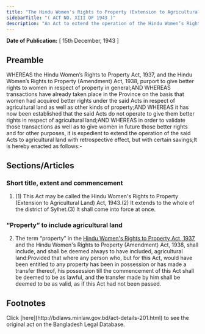 ```yaml
---
title: "The Hindu Women's Rights to Property (Extension to Agricultural Land) Act, 1943 (Assam Act)"
sidebarTitle: "( ACT NO. XIII OF 1943 )"
description: "An Act to extend the operation of the Hindu Women’s Rights to Property Act, 1937, and the Hindu Women’s Rights to Property (Amendment) Act, 1938, to agricultural land in the district of Sylhet."
---
```


**Date of Publication:** [ 15th December, 1943 ]

## Preamble

WHEREAS the Hindu Women’s Rights to Property Act, 1937, and the Hindu Women’s Rights to Property (Amendment) Act, 1938, purport to give better rights to women in respect of property in general;AND WHEREAS transactions have already taken place in the Province on the basis that women had acquired better rights under the said Acts in respect of agricultural land as well as other kinds of property;AND WHEREAS it has now been established that the said Acts do not operate to give them better rights in respect of agricultural land;AND WHEREAS in order to validate those transactions as well as to give women in future those better rights and for other purposes, it is expedient to extend the operation of the said Acts to agricultural land with retrospective effect, but with certain savings;It is hereby enacted as follows:-

## Sections/Articles

### Short title, extent and commencement

1. (1) This Act may be called the Hindu Women's Rights to Property (Extension to Agricultural Land) Act, 1943.(2) It extends to the whole of the district of Sylhet.(3) It shall come into force at once.

### “Property” to include agricultural land

2. The term “property” in the [Hindu Women's Rights to Property Act, 1937](/laws/volume-9/act-171 "Hindu Women"), and the Hindu Women's Rights to Property (Amendment) Act, 1938, shall include, and shall be deemed always to have included, agricultural land:Provided that where any person who, but for this Act, would have been entitled to any property has been in possession or has made a transfer thereof, his possession till the commencement of this Act shall be deemed to be as lawful, and the transfer made by him shall be deemed to be as valid, as if this Act had not been passed.

## Footnotes

<Note>
  Click [here](http://bdlaws.minlaw.gov.bd/act-details-201.html) to see the original act on the Bangladesh Legal Database.
</Note>
